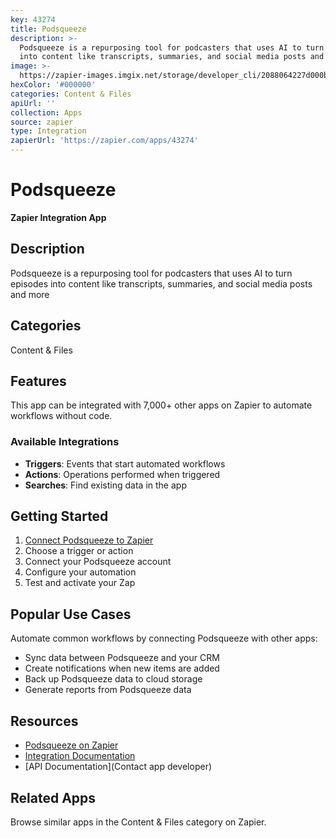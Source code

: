 ```yaml
---
key: 43274
title: Podsqueeze
description: >-
  Podsqueeze is a repurposing tool for podcasters that uses AI to turn episodes
  into content like transcripts, summaries, and social media posts and more
image: >-
  https://zapier-images.imgix.net/storage/developer_cli/2088064227d000b63d38ee65d1f8dd2c.png?auto=format%2Ccompress&ixlib=python-3.0.0&q=50
hexColor: '#000000'
categories: Content & Files
apiUrl: ''
collection: Apps
source: zapier
type: Integration
zapierUrl: 'https://zapier.com/apps/43274'
---
```

# Podsqueeze

**Zapier Integration App**

## Description

Podsqueeze is a repurposing tool for podcasters that uses AI to turn episodes into content like transcripts, summaries, and social media posts and more

## Categories

Content & Files

## Features

This app can be integrated with 7,000+ other apps on Zapier to automate workflows without code.

### Available Integrations

- **Triggers**: Events that start automated workflows
- **Actions**: Operations performed when triggered
- **Searches**: Find existing data in the app

## Getting Started

1. [Connect Podsqueeze to Zapier](https://zapier.com/apps/43274)
2. Choose a trigger or action
3. Connect your Podsqueeze account
4. Configure your automation
5. Test and activate your Zap

## Popular Use Cases

Automate common workflows by connecting Podsqueeze with other apps:

- Sync data between Podsqueeze and your CRM
- Create notifications when new items are added
- Back up Podsqueeze data to cloud storage
- Generate reports from Podsqueeze data

## Resources

- [Podsqueeze on Zapier](https://zapier.com/apps/43274)
- [Integration Documentation](https://zapier.com/apps/43274/integrations)
- [API Documentation](Contact app developer)

## Related Apps

Browse similar apps in the Content & Files category on Zapier.
